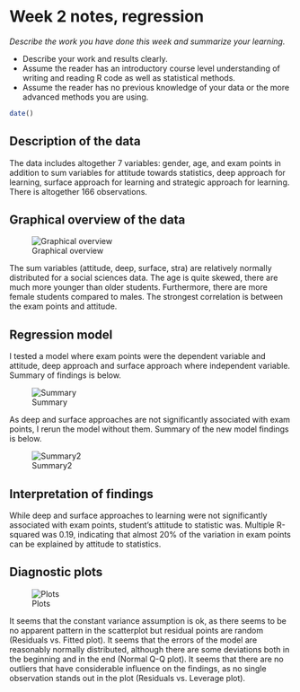 # Week 2 notes, regression

*Describe the work you have done this week and summarize your learning.*

- Describe your work and results clearly. 
- Assume the reader has an introductory course level understanding of writing and reading R code as well as statistical methods.
- Assume the reader has no previous knowledge of your data or the more advanced methods you are using.

```r
date()
```

## Description of the data
The data includes altogether 7 variables: gender, age, and exam points in addition to sum variables for attitude towards statistics, deep approach for learning, surface approach for learning and strategic approach for learning. There is altogether 166 observations. 

## Graphical overview of the data  

![Graphical overview](data/graph_overview.png)  

The sum variables (attitude, deep, surface, stra) are relatively normally distributed for a social sciences data. The age is quite skewed, there are much more younger than older students. Furthermore, there are more female students compared to males. The strongest correlation is between the exam points and attitude.  

## Regression model  

I tested a model where exam points were the dependent variable
and attitude, deep approach and surface approach where 
independent variable. Summary of findings is below.

![Summary](data/mymodel.PNG)

As deep and surface approaches are not significantly associated with
exam points, I rerun the model without them. Summary of the new model
findings is below.  

![Summary2](data/mymodel2.PNG)

## Interpretation of findings

While deep and surface approaches to learning were not significantly associated with exam points, student's attitude to statistic was. Multiple R-squared was 0.19, indicating that almost 20% of the variation in exam points can be explained by attitude to statistics. 

## Diagnostic plots

![Plots](data/plots.png)

It seems that the constant variance assumption is ok, as there seems to be no apparent pattern in the scatterplot but residual points are random (Residuals vs. Fitted plot). It seems that the errors of the model are reasonably normally distributed, although there are some deviations both in the beginning and in the end (Normal Q-Q plot). It seems that there are no outliers that have considerable influence on the findings, as no single observation stands out in the plot (Residuals vs. Leverage plot).

